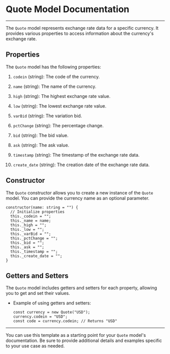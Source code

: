 
<Meta title="pages/home/models/QuoteModel" />

# Quote Model Documentation
___

The `Quote` model represents exchange rate data for a specific currency. It provides various properties to access information about the currency's exchange rate.

## Properties

The `Quote` model has the following properties:

1. `codein` (string): The code of the currency.

2. `name` (string): The name of the currency.

3. `high` (string): The highest exchange rate value.

4. `low` (string): The lowest exchange rate value.

5. `varBid` (string): The variation bid.

6. `pctChange` (string): The percentage change.

7. `bid` (string): The bid value.

8. `ask` (string): The ask value.

9. `timestamp` (string): The timestamp of the exchange rate data.

10. `create_date` (string): The creation date of the exchange rate data.

## Constructor

The `Quote` constructor allows you to create a new instance of the `Quote` model. You can provide the currency name as an optional parameter.

```
constructor(name: string = "") {
  // Initialize properties
  this._codein = "";
  this._name = name;
  this._high = "";
  this._low = "";
  this._varBid = "";
  this._pctChange = "";
  this._bid = "";
  this._ask = "";
  this._timestamp = "";
  this._create_date = "";
}
```

## Getters and Setters

The `Quote` model includes getters and setters for each property, allowing you to get and set their values.

- Example of using getters and setters:

  ```
  const currency = new Quote("USD");
  currency.codein = "USD";
  const code = currency.codein; // Returns "USD"
  ```

---

You can use this template as a starting point for your `Quote` model's documentation. Be sure to provide additional details and examples specific to your use case as needed.